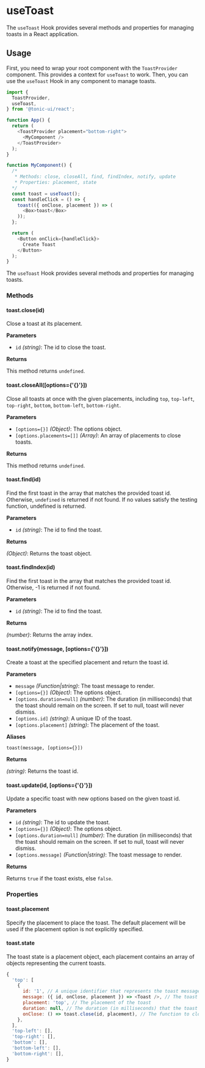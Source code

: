 # useToast

The `useToast` Hook provides several methods and properties for managing toasts in a React application.

## Usage

First, you need to wrap your root component with the `ToastProvider` component. This provides a context for `useToast` to work. Then, you can use the `useToast` Hook in any component to manage toasts.

```js
import {
  ToastProvider,
  useToast,
} from '@tonic-ui/react';

function App() {
  return (
    <ToastProvider placement="bottom-right">
      <MyComponent />
    </ToastProvider>
  );
}

function MyComponent() {
  /*
   * Methods: close, closeAll, find, findIndex, notify, update
   * Properties: placement, state
  */
  const toast = useToast();
  const handleClick = () => {
    toast(({ onClose, placement }) => (
      <Box>toast</Box>
    ));
  };

  return (
    <Button onClick={handleClick}>
      Create Toast
    </Button>
  );
}
```

The `useToast` Hook provides several methods and properties for managing toasts.

### Methods

#### toast.close(id)

Close a toast at its placement.

**Parameters**

* `id` *(string)*: The id to close the toast.

**Returns**

This method returns `undefined`.

#### toast.closeAll([options={'{}'}])

Close all toasts at once with the given placements, including `top`, `top-left`, `top-right`, `bottom`, `bottom-left`, `bottom-right`.

**Parameters**

* `[options={}]` *(Object)*: The options object.
* `[options.placements=[]]` *(Array)*: An array of placements to close toasts.

**Returns**

This method returns `undefined`.

#### toast.find(id)

Find the first toast in the array that matches the provided toast id. Otherwise, `undefined` is returned if not found.
If no values satisfy the testing function, undefined is returned.

**Parameters**

* `id` *(string)*: The id to find the toast.

**Returns**

*(Object)*: Returns the toast object.

#### toast.findIndex(id)

Find the first toast in the array that matches the provided toast id. Otherwise, -1 is returned if not found.

**Parameters**

* `id` *(string)*: The id to find the toast.

**Returns**

*(number)*: Returns the array index.

#### toast.notify(message, [options={'{}'}])

Create a toast at the specified placement and return the toast id.

**Parameters**

* `message` *(Function|string)*: The toast message to render.
* `[options={}]` *(Object)*: The options object.
* `[options.duration=null]` *(number)*: The duration (in milliseconds) that the toast should remain on the screen. If set to null, toast will never dismiss.
* `[options.id]` *(string)*: A unique ID of the toast.
* `[options.placement]` *(string)*: The placement of the toast.

**Aliases**

`toast(message, [options={}])`

**Returns**

*(string)*: Returns the toast id.

#### toast.update(id, [options={'{}'}])

Update a specific toast with new options based on the given toast id.

**Parameters**

* `id` *(string)*: The id to update the toast.
* `[options={}]` *(Object)*: The options object.
* `[options.duration=null]` *(number)*: The duration (in milliseconds) that the toast should remain on the screen. If set to null, toast will never dismiss.
* `[options.message]` *(Function|string)*: The toast message to render.

**Returns**

Returns `true` if the toast exists, else `false`.

### Properties

#### toast.placement

Specify the placement to place the toast. The default placement will be used if the placement option is not explicitly specified.

#### toast.state

The toast state is a placement object, each placement contains an array of objects representing the current toasts.

```js
{
  'top': [
    {
      id: '1', // A unique identifier that represents the toast message
      message: ({ id, onClose, placement }) => <Toast />, // The toast message to render
      placement: 'top', // The placement of the toast
      duration: null, // The duration (in milliseconds) that the toast should remain on the screen. If set to null, toast will never dismiss.
      onClose: () => toast.close(id, placement), // The function to close the toast
    },
  ],
  'top-left': [],
  'top-right': [],
  'bottom': [],
  'bottom-left': [],
  'bottom-right': [],
}
```
